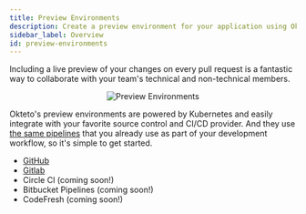 ```yaml
---
title: Preview Environments
description: Create a preview environment for your application using Okteto
sidebar_label: Overview
id: preview-environments
---
```



Including a live preview of your changes on every pull request is a fantastic way to collaborate with your team's technical and non-technical members.

<p align="center"><Image src="/docs/cloud/preview-environments/images/preview-environments.png" alt="Preview Environments" /></p>

Okteto's preview environments are powered by Kubernetes and easily integrate with your favorite source control and CI/CD provider. And they use [the same pipelines](/docs/cloud/okteto-pipeline/) that you already use as part of your development workflow, so it's simple to get started.

- [GitHub](/docs/cloud/preview-environments/preview-environments-github/)
- [Gitlab](/docs/cloud/preview-environments/preview-environments-gitlab/)
- Circle CI (coming soon!)
- Bitbucket Pipelines (coming soon!)
- CodeFresh (coming soon!)